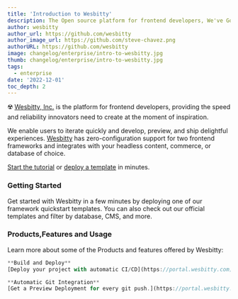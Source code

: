 ```yaml
---
title: 'Introduction to Wesbitty'
description: The Open source platform for frontend developers, We've Got Your WishList.
author: wesbitty
author_url: https://github.com/wesbitty
author_image_url: https://github.com/steve-chavez.png
authorURL: https://github.com/wesbitty
image: changelog/enterprise/intro-to-wesbitty.jpg
thumb: changelog/enterprise/intro-to-wesbitty.jpg
tags:
  - enterprise
date: '2022-12-01'
toc_depth: 2
---
```


☢️ [Wesbitty, Inc.](https://wesbitty.com) is the platform for frontend developers, providing the speed and reliability innovators need to create at the moment of inspiration.

We enable users to iterate quickly and develop, preview, and ship delightful experiences. [Wesbitty](https://wesbitty.com) has zero-configuration support for two frontend frameworks and integrates with your headless content, commerce, or database of choice.

[Start the tutorial](https://wesbitty.com/playground) or [deploy a template](https://portal.wesbitty.com) in minutes.

### Getting Started

Get started with Wesbitty in a few minutes by deploying one of our framework quickstart templates. You can also check out our official templates and filter by database, CMS, and more.

### Products,Features and Usage

Learn more about some of the Products and features offered by Wesbitty:

```js hideCopy
**Build and Deploy**
[Deploy your project with automatic CI/CD](https://portal.wesbitty.com)
```

```js hideCopy
**Automatic Git Integration**
[Get a Preview Deployment for every git push.](https://portal.wesbitty.com)
```
